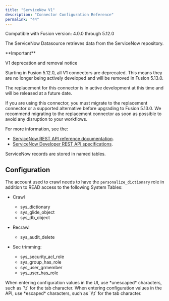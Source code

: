 ```yaml
---
title: "ServiceNow V1"
description: "Connector Configuration Reference"
permalink: "44"
---
```


Compatible with Fusion version: 4.0.0 through 5.12.0

The ServiceNow Datasource retrieves data from the ServiceNow repository.

<Tip>
**Important**

V1 deprecation and removal notice

Starting in Fusion 5.12.0, all V1 connectors are deprecated. This means they are no longer being actively developed and will be removed in Fusion 5.13.0.

The replacement for this connector is in active development at this time and will be released at a future date.

If you are using this connector, you must migrate to the replacement connector or a supported alternative before upgrading to Fusion 5.13.0. We recommend migrating to the replacement connector as soon as possible to avoid any disruption to your workflows.

</Tip>



For more information, see the:

* [ServiceNow REST API reference documentation](https://docs.servicenow.com/bundle/paris-application-development/page/build/applications/concept/api-rest.html).
* [ServiceNow Developer REST API specifications](https://developer.servicenow.com/dev.do#!/reference/api/orlando/rest/).

ServiceNow records are stored in named tables.

## Configuration

The account used to crawl needs to have the `personalize_dictionary` role in addition to READ access to the following System Tables:

* Crawl

  + sys_dictionary
  + sys_glide_object
  + sys_db_object
* Recrawl

  + sys_audit_delete
* Sec trimming:

  + sys_security_acl_role
  + sys_group_has_role
  + sys_user_grmember
  + sys_user_has_role

<Tip>
When entering configuration values in the UI, use *unescaped* characters, such as `\t` for the tab character. When entering configuration values in the API, use *escaped* characters, such as `\\t` for the tab character.
</Tip>




<SchemaParamFields schema={schema}/>

